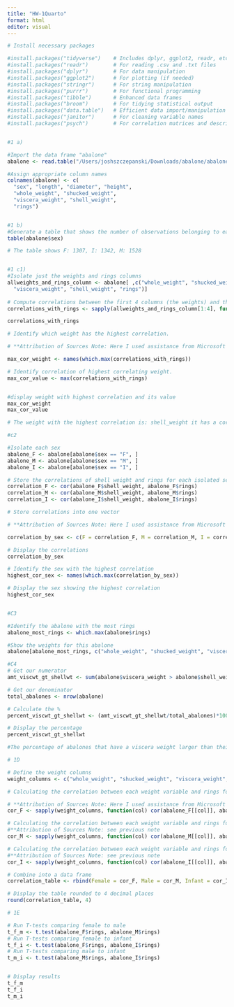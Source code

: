 ```yaml
---
title: "HW-1Quarto"
format: html
editor: visual
---
```



```r
# Install necessary packages

#install.packages("tidyverse")    # Includes dplyr, ggplot2, readr, etc.
#install.packages("readr")        # For reading .csv and .txt files
#install.packages("dplyr")        # For data manipulation
#install.packages("ggplot2")      # For plotting (if needed)
#install.packages("stringr")      # For string manipulation
#install.packages("purrr")        # For functional programming
#install.packages("tibble")       # Enhanced data frames
#install.packages("broom")        # For tidying statistical output
#install.packages("data.table")   # Efficient data import/manipulation
#install.packages("janitor")      # For cleaning variable names
#install.packages("psych")        # For correlation matrices and descriptives


#1 a)

#Import the data frame "abalone"
abalone <- read.table("/Users/joshszczepanski/Downloads/abalone/abalone.data", sep = ",", header = FALSE)

#Assign appropriate column names
colnames(abalone) <- c(
  "sex", "length", "diameter", "height",
  "whole_weight", "shucked_weight",
  "viscera_weight", "shell_weight",
  "rings")


#1 b)
#Generate a table that shows the number of observations belonging to each sex
table(abalone$sex)

# The table shows F: 1307, I: 1342, M: 1528


#1 c1)
#Isolate just the weights and rings columns
allweights_and_rings_column <- abalone[ ,c("whole_weight", "shucked_weight",
  "viscera_weight", "shell_weight", "rings")]
                      
# Compute correlations between the first 4 columns (the weights) and the 'rings' column using sapply
correlations_with_rings <- sapply(allweights_and_rings_column[1:4], function(x) cor(x, allweights_and_rings_column$rings))

correlations_with_rings

# Identify which weight has the highest correlation.  

# **Attribution of Sources Note: Here I used assistance from Microsoft Copilot to help figure out that I need to use the "names" function. Initially, I wrote which.max(correlations_with_rings) and that just returned me the column number '4'

max_cor_weight <- names(which.max(correlations_with_rings))

# Identify correlation of highest correlating weight.
max_cor_value <- max(correlations_with_rings)


#display weight with highest correlation and its value
max_cor_weight
max_cor_value

# The weight with the highest correlation is: shell_weight it has a correlation of 0.6276 

#c2

#Isolate each sex 
abalone_F <- abalone[abalone$sex == "F", ]
abalone_M <- abalone[abalone$sex == "M", ]
abalone_I <- abalone[abalone$sex == "I", ]

# Store the correlations of shell weight and rings for each isolated sex
correlation_F <- cor(abalone_F$shell_weight, abalone_F$rings)
correlation_M <- cor(abalone_M$shell_weight, abalone_M$rings)
correlation_I <- cor(abalone_I$shell_weight, abalone_I$rings)

# Store correlations into one vector

# **Attribution of Sources Note: Here I used assistance from Microsoft Copilot to help me figure out that I needed to set each correlation equal to the original sex names and couldn't just write c(correlation_F, correlation_M, correlation_I)

correlation_by_sex <- c(F = correlation_F, M = correlation_M, I = correlation_I)

# Display the correlations
correlation_by_sex

# Identify the sex with the highest correlation
highest_cor_sex <- names(which.max(correlation_by_sex))

# Display the sex showing the highest correlation
highest_cor_sex


#C3

#Identify the abalone with the most rings
abalone_most_rings <- which.max(abalone$rings)

#Show the weights for this abalone
abalone[abalone_most_rings, c("whole_weight", "shucked_weight", "viscera_weight", "shell_weight")]

#C4
# Get our numerator
amt_viscwt_gt_shellwt <- sum(abalone$viscera_weight > abalone$shell_weight)

# Get our denominator
total_abalones <- nrow(abalone)

# Calculate the %
percent_viscwt_gt_shellwt <- (amt_viscwt_gt_shellwt/total_abalones)*100

# Display the percentage
percent_viscwt_gt_shellwt

#The percentage of abalones that have a viscera weight larger than their shell weight is 6.5%

# 1D

# Define the weight columns
weight_columns <- c("whole_weight", "shucked_weight", "viscera_weight", "shell_weight")

# Calculating the correlation between each weight variable and rings for female abalones

# **Attribution of Sources Note: Here I used assistance from Microsoft Copilot to help me clean up my syntax. I was originally missing "function(col)" and the double brackets around col
cor_F <- sapply(weight_columns, function(col) cor(abalone_F[[col]], abalone_F$rings))

# Calculating the correlation between each weight variable and rings for male abalones
#**Attribution of Sources Note: see previous note
cor_M <- sapply(weight_columns, function(col) cor(abalone_M[[col]], abalone_M$rings))

# Calculating the correlation between each weight variable and rings for infant abalones
#**Attribution of Sources Note: see previous note
cor_I <- sapply(weight_columns, function(col) cor(abalone_I[[col]], abalone_I$rings))

# Combine into a data frame
correlation_table <- rbind(Female = cor_F, Male = cor_M, Infant = cor_I)

# Display the table rounded to 4 decimal places
round(correlation_table, 4)

# 1E

# Run T-tests comparing female to male
t_f_m <- t.test(abalone_F$rings, abalone_M$rings)
# Run T-tests comparing female to infant
t_f_i <- t.test(abalone_F$rings, abalone_I$rings)
# Run T-tests comparing male to infant
t_m_i <- t.test(abalone_M$rings, abalone_I$rings)


# Display results
t_f_m
t_f_i
t_m_i
```


